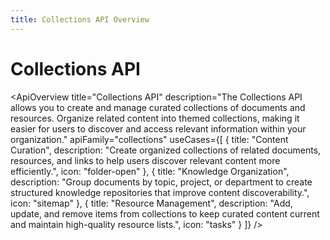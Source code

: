 ```yaml
---
title: Collections API Overview
---
```



# Collections API

<ApiOverview
  title="Collections API"
  description="The Collections API allows you to create and manage curated collections of documents and resources. Organize related content into themed collections, making it easier for users to discover and access relevant information within your organization."
  apiFamily="collections"
  useCases={[
    {
      title: "Content Curation",
      description: "Create organized collections of related documents, resources, and links to help users discover relevant content more efficiently.",
      icon: "folder-open"
    },
    {
      title: "Knowledge Organization",
      description: "Group documents by topic, project, or department to create structured knowledge repositories that improve content discoverability.",
      icon: "sitemap"
    },
    {
      title: "Resource Management",
      description: "Add, update, and remove items from collections to keep curated content current and maintain high-quality resource lists.",
      icon: "tasks"
    }
  ]}
/>